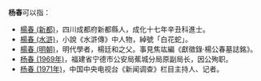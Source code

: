 '''杨春'''可以指：
* [[楊春_(新都)|楊春 (新都)]]，四川成都府新都縣人，成化十七年辛丑科進士。
* [[楊春_(水滸)|楊春 (水滸)]]，小說《水滸傳》中人物，綽號「白花蛇」。
* [[楊春_(明朝)|楊春 (明朝)]]，明代學者，楊廷和之父。事見焦竑編《獻徵錄·楊公春墓誌銘》。
* [[杨春_(1969年)|杨春 (1969年)]]，福建省宁德市公安局蕉城分局原副局长，因公殉职。
* [[杨春_(1971年)|杨春 (1971年)]]，中国中央电视台《新闻调查》栏目主持人、记者。
{{Disambiguation|C|cat=二字楊姓人名消歧義}}